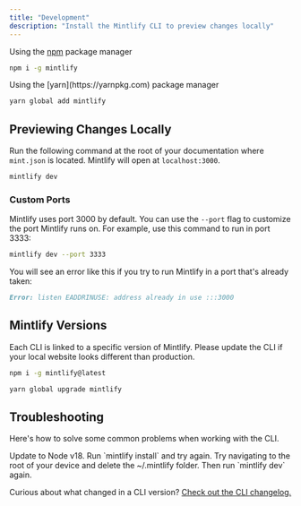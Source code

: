 ```yaml
---
title: "Development"
description: "Install the Mintlify CLI to preview changes locally"
---
```


<Tabs>
  <Tab title="npm">

Using the [npm](https://www.npmjs.com) package manager

```bash Terminal
npm i -g mintlify
```

  </Tab>
  <Tab title="yarn">
  Using the [yarn](https://yarnpkg.com) package manager

```bash Terminal
yarn global add mintlify
```

  </Tab>
</Tabs>

## Previewing Changes Locally

Run the following command at the root of your documentation where `mint.json` is located. Mintlify will open at `localhost:3000`.

```bash Running Mintlify
mintlify dev
```

### Custom Ports

Mintlify uses port 3000 by default. You can use the `--port` flag to customize the port Mintlify runs on. For example, use this command to run in port 3333:

```bash Running Mintlify with a custom port
mintlify dev --port 3333
```

You will see an error like this if you try to run Mintlify in a port that's already taken:

```md Example error message when port is busy
Error: listen EADDRINUSE: address already in use :::3000
```

## Mintlify Versions

Each CLI is linked to a specific version of Mintlify. Please update the CLI if your local website looks different than production.

<CodeGroup>

```bash Update with npm
npm i -g mintlify@latest
```

```bash Update with yarn
yarn global upgrade mintlify
```

</CodeGroup>

## Troubleshooting

Here's how to solve some common problems when working with the CLI.

<AccordionGroup>
  <Accordion title="Mintlify is not loading">
    Update to Node v18. 
    Run `mintlify install` and try again.
  </Accordion>
  <Accordion title="Getting an unknown error">
    Try navigating to the root of your device and delete the ~/.mintlify folder. Then run `mintlify dev` again.
  </Accordion>
</AccordionGroup>

Curious about what changed in a CLI version? [Check out the CLI changelog.](/changelog/command-line)
